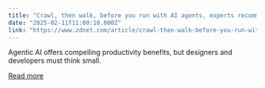 ```yaml
---
title: "Crawl, then walk, before you run with AI agents, experts recommend"
date: "2025-02-11T11:00:18.000Z"
link: "https://www.zdnet.com/article/crawl-then-walk-before-you-run-with-ai-agents-experts-recommend/"
---
```


Agentic AI offers compelling productivity benefits, but designers and developers must think small.

[Read more](https://www.zdnet.com/article/crawl-then-walk-before-you-run-with-ai-agents-experts-recommend/)
